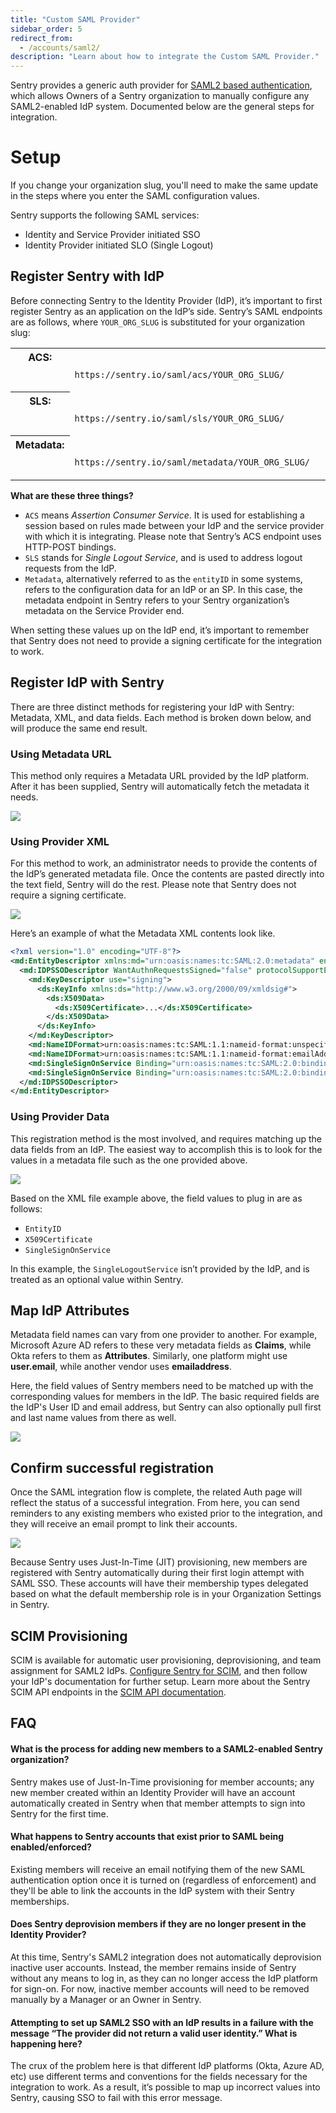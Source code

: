 ```yaml
---
title: "Custom SAML Provider"
sidebar_order: 5
redirect_from:
  - /accounts/saml2/
description: "Learn about how to integrate the Custom SAML Provider."
---
```


<Include name="feature-available-for-plan-business-no-trial.mdx" />

Sentry provides a generic auth provider for [SAML2 based authentication](https://en.wikipedia.org/wiki/Security_Assertion_Markup_Language), which allows Owners of a Sentry organization to manually configure any SAML2-enabled IdP system. Documented below are the general steps for integration.

# Setup

<Alert level="warning">

If you change your organization slug, you'll need to make the same update in the steps where you enter the SAML configuration values.

</Alert>

Sentry supports the following SAML services:

- Identity and Service Provider initiated SSO
- Identity Provider initiated SLO (Single Logout)

## Register Sentry with IdP

Before connecting Sentry to the Identity Provider (IdP), it’s important to first register Sentry as an application on the IdP’s side. Sentry’s SAML endpoints are as follows, where `YOUR_ORG_SLUG` is substituted for your organization slug:

<table class="table">
  <tbody valign="top">
    <tr>
      <th>ACS:</th>
      <td>
        <code class="docutils literal">
          https://sentry.io/saml/acs/YOUR_ORG_SLUG/
        </code>
      </td>
    </tr>
    <tr>
      <th>SLS:</th>
      <td>
        <code class="docutils literal">
          https://sentry.io/saml/sls/YOUR_ORG_SLUG/
        </code>
      </td>
    </tr>
    <tr>
      <th>Metadata:</th>
      <td>
        <code class="docutils literal">
          https://sentry.io/saml/metadata/YOUR_ORG_SLUG/
        </code>
      </td>
    </tr>
  </tbody>
</table>

**What are these three things?**

- `ACS` means _Assertion Consumer Service_. It is used for establishing a session based on rules made between your IdP and the service provider with which it is integrating. Please note that Sentry’s ACS endpoint uses HTTP-POST bindings.
- `SLS` stands for _Single Logout Service_, and is used to address logout requests from the IdP.
- `Metadata`, alternatively referred to as the `entityID` in some systems, refers to the configuration data for an IdP or an SP. In this case, the metadata endpoint in Sentry refers to your Sentry organization’s metadata on the Service Provider end.

When setting these values up on the IdP end, it’s important to remember that Sentry does not need to provide a signing certificate for the integration to work.

## Register IdP with Sentry

There are three distinct methods for registering your IdP with Sentry: Metadata, XML, and data fields. Each method is broken down below, and will produce the same end result.

### Using Metadata URL

This method only requires a Metadata URL provided by the IdP platform. After it has been supplied, Sentry will automatically fetch the metadata it needs.

![](saml2-metadata-url.png)

### Using Provider XML

For this method to work, an administrator needs to provide the contents of the IdP’s generated metadata file. Once the contents are pasted directly into the text field, Sentry will do the rest. Please note that Sentry does not require a signing certificate.

![](saml2-provider-xml.png)

Here’s an example of what the Metadata XML contents look like.

```xml
<?xml version="1.0" encoding="UTF-8"?>
<md:EntityDescriptor xmlns:md="urn:oasis:names:tc:SAML:2.0:metadata" entityID="http://www.okta.com/SENTRY_APP_ID">
  <md:IDPSSODescriptor WantAuthnRequestsSigned="false" protocolSupportEnumeration="urn:oasis:names:tc:SAML:2.0:protocol">
    <md:KeyDescriptor use="signing">
      <ds:KeyInfo xmlns:ds="http://www.w3.org/2000/09/xmldsig#">
        <ds:X509Data>
          <ds:X509Certificate>...</ds:X509Certificate>
        </ds:X509Data>
      </ds:KeyInfo>
    </md:KeyDescriptor>
    <md:NameIDFormat>urn:oasis:names:tc:SAML:1.1:nameid-format:unspecified</md:NameIDFormat>
    <md:NameIDFormat>urn:oasis:names:tc:SAML:1.1:nameid-format:emailAddress</md:NameIDFormat>
    <md:SingleSignOnService Binding="urn:oasis:names:tc:SAML:2.0:bindings:HTTP-POST" Location="https://YOUR_OKTA_ORG.okta.com/app/sentry/SENTRY_APP_ID/sso/saml" />
    <md:SingleSignOnService Binding="urn:oasis:names:tc:SAML:2.0:bindings:HTTP-Redirect" Location="https://YOUR_OKTA_ORG.okta.com/app/sentry/SENTRY_APP_ID/sso/saml" />
  </md:IDPSSODescriptor>
</md:EntityDescriptor>
```

### Using Provider Data

This registration method is the most involved, and requires matching up the data fields from an IdP. The easiest way to accomplish this is to look for the values in a metadata file such as the one provided above.

![](saml2-provider-data.png)

Based on the XML file example above, the field values to plug in are as follows:

- `EntityID`
- `X509Certificate`
- `SingleSignOnService`

In this example, the `SingleLogoutService` isn’t provided by the IdP, and is treated as an optional value within Sentry.

## Map IdP Attributes

<Alert title="Note on field names">

Metadata field names can vary from one provider to another. For example, Microsoft Azure AD refers to these very metadata fields as **Claims**, while Okta refers to them as **Attributes**. Similarly, one platform might use **user.email**, while another vendor uses **emailaddress**.

</Alert>

Here, the field values of Sentry members need to be matched up with the corresponding values for members in the IdP. The basic required fields are the IdP's User ID and email address, but Sentry can also optionally pull first and last name values from there as well.

![](saml2-map-attributes.png)

## Confirm successful registration

Once the SAML integration flow is complete, the related Auth page will reflect the status of a successful integration. From here, you can send reminders to any existing members who existed prior to the integration, and they will receive an email prompt to link their accounts.

![](saml2-success.png)

Because Sentry uses Just-In-Time (JIT) provisioning, new members are registered with Sentry automatically during their first login attempt with SAML SSO. These accounts will have their membership types delegated based on what the default membership role is in your Organization Settings in Sentry.

## SCIM Provisioning

SCIM is available for automatic user provisioning, deprovisioning, and team assignment for SAML2 IdPs. [Configure Sentry for SCIM](/product/accounts/sso/okta-sso/okta-scim/#sentry-configuration), and then follow your IdP's documentation for further setup. Learn more about the Sentry SCIM API endpoints in the [SCIM API documentation](/api/scim/).

## FAQ

#### What is the process for adding new members to a SAML2-enabled Sentry organization?

Sentry makes use of Just-In-Time provisioning for member accounts; any new member created within an Identity Provider will have an account automatically created in Sentry when that member attempts to sign into Sentry for the first time.

#### What happens to Sentry accounts that exist prior to SAML being enabled/enforced?

Existing members will receive an email notifying them of the new SAML authentication option once it is turned on (regardless of enforcement) and they'll be able to link the accounts in the IdP system with their Sentry memberships.

#### Does Sentry deprovision members if they are no longer present in the Identity Provider?

At this time, Sentry's SAML2 integration does not automatically deprovision inactive user accounts.
Instead, the member remains inside of Sentry without any means to log in, as they can no longer access the IdP platform for sign-on. For now, inactive member accounts will need to be removed manually by a Manager or an Owner in Sentry.

#### Attempting to set up SAML2 SSO with an IdP results in a failure with the message “The provider did not return a valid user identity.” What is happening here?

The crux of the problem here is that different IdP platforms (Okta, Azure AD, etc) use different terms and conventions for the fields necessary for the integration to work. As a result, it’s possible to map up incorrect values into Sentry, causing SSO to fail with this error message.
